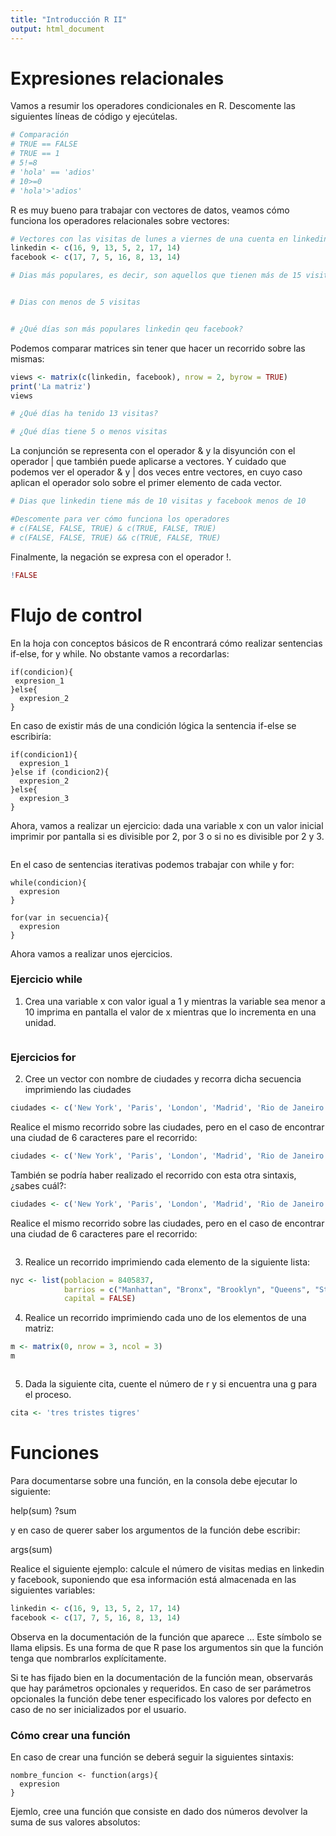 ```yaml
---
title: "Introducción R II"
output: html_document
---
```



# Expresiones relacionales 

Vamos a resumir los operadores condicionales en R. Descomente las siguientes líneas de código y ejecútelas.

```r
# Comparación
# TRUE == FALSE
# TRUE == 1
# 5!=8
# 'hola' == 'adios'
# 10>=0
# 'hola'>'adios' 

```

R es muy bueno para trabajar con vectores de datos, veamos cómo funciona los operadores relacionales sobre vectores:

```r
# Vectores con las visitas de lunes a viernes de una cuenta en linkedin y otra de facebook
linkedin <- c(16, 9, 13, 5, 2, 17, 14)
facebook <- c(17, 7, 5, 16, 8, 13, 14)

# Dias más populares, es decir, son aquellos que tienen más de 15 visitas


# Dias con menos de 5 visitas


# ¿Qué días son más populares linkedin qeu facebook?


```

Podemos comparar matrices sin tener que hacer un recorrido sobre las mismas:

```r
views <- matrix(c(linkedin, facebook), nrow = 2, byrow = TRUE)
print('La matriz')
views

# ¿Qué días ha tenido 13 visitas?

# ¿Qué días tiene 5 o menos visitas

```

La conjunción se representa con el operador & y la disyunción con el operador | que también puede aplicarse a vectores. Y cuidado que podemos ver el operador & y | dos veces entre vectores, en cuyo caso aplican el operador solo sobre el primer elemento de cada vector.

```r

# Dias que linkedin tiene más de 10 visitas y facebook menos de 10

#Descomente para ver cómo funciona los operadores
# c(FALSE, FALSE, TRUE) & c(TRUE, FALSE, TRUE)
# c(FALSE, FALSE, TRUE) && c(TRUE, FALSE, TRUE)
```

Finalmente, la negación se expresa con el operador !.

```r
!FALSE
```



# Flujo de control

En la hoja con conceptos básicos de R encontrará cómo realizar sentencias if-else, for y while. No obstante vamos a recordarlas:

~~~
if(condicion){
 expresion_1
}else{
  expresion_2
}
~~~

En caso de existir más de una condición lógica la sentencia if-else se escribiría: 

~~~
if(condicion1){
  expresion_1
}else if (condicion2){
  expresion_2
}else{
  expresion_3
}
~~~

Ahora, vamos a realizar un ejercicio: dada una variable x con un valor inicial imprimir por pantalla si es divisible por 2, por 3 o si no es divisible por 2 y 3.

```r


```


En el caso de sentencias iterativas podemos trabajar con while y for:

~~~
while(condicion){
  expresion
}
~~~

~~~
for(var in secuencia){
  expresion
}
~~~

Ahora vamos a realizar unos ejercicios.

### Ejercicio while

1. Crea una variable x con valor igual a 1 y mientras la variable sea menor a 10 imprima en pantalla el valor de x mientras que lo incrementa en una unidad.

```r


```

### Ejercicios for 

2. Cree un vector con nombre de ciudades y recorra dicha secuencia imprimiendo las ciudades

```r
ciudades <- c('New York', 'Paris', 'London', 'Madrid', 'Rio de Janeiro')


```

Realice el mismo recorrido sobre las ciudades, pero en el caso de encontrar una ciudad de 6 caracteres pare el recorrido:

```r
ciudades <- c('New York', 'Paris', 'London', 'Madrid', 'Rio de Janeiro')


```

También se podría haber realizado el recorrido con esta otra sintaxis, ¿sabes cuál?:

```r
ciudades <- c('New York', 'Paris', 'London', 'Madrid', 'Rio de Janeiro')


```

Realice el mismo recorrido sobre las ciudades, pero en el caso de encontrar una ciudad de 6 caracteres pare el recorrido:

```r

```

3. Realice un recorrido imprimiendo cada elemento de la siguiente lista:

```r
nyc <- list(poblacion = 8405837, 
            barrios = c("Manhattan", "Bronx", "Brooklyn", "Queens", "State Island"), 
            capital = FALSE)


```

4. Realice un recorrido imprimiendo cada uno de los elementos de una matriz:

```r
m <- matrix(0, nrow = 3, ncol = 3)
m



```

5. Dada la siguiente cita, cuente el número de r y si encuentra una g para el proceso.

```r
cita <- 'tres tristes tigres'


```



# Funciones

Para documentarse sobre una función, en la consola debe ejecutar lo siguiente:

help(sum)
?sum

y en caso de querer saber los argumentos de la función debe escribir:

args(sum)

Realice el siguiente ejemplo: calcule el número de visitas medias en linkedin y facebook, suponiendo que esa información está almacenada en las siguientes variables:

```r

linkedin <- c(16, 9, 13, 5, 2, 17, 14)
facebook <- c(17, 7, 5, 16, 8, 13, 14)


```

Observa en la documentación de la función que aparece ... Este símbolo se llama elipsis. Es una forma de que R pase los argumentos sin que la función tenga que nombrarlos explícitamente. 

Si te has fijado bien en la documentación de la función mean, observarás que hay parámetros opcionales y requeridos. En caso de ser parámetros opcionales la función debe tener especificado los valores por defecto en caso de no ser inicializados por el usuario.


### Cómo crear una función

En caso de crear una función se deberá seguir la siguientes sintaxis:


~~~
nombre_funcion <- function(args){
  expresion
}
~~~

Ejemlo, cree una función que consiste en dado dos números devolver la suma de sus valores absolutos:

```r


```

